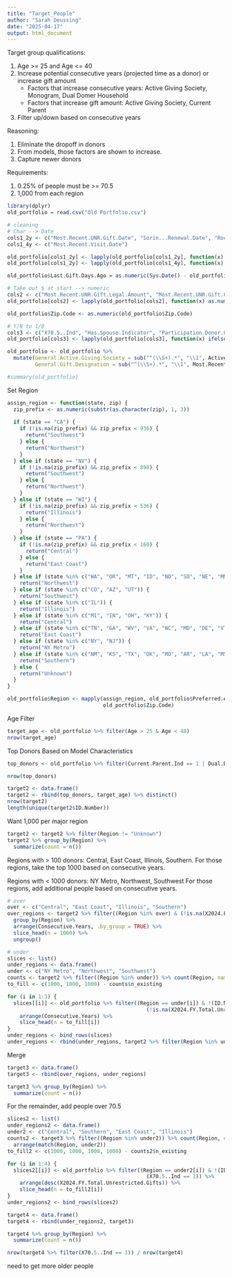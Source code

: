 ```yaml
---
title: "Target_People"
author: "Sarah Deussing"
date: "2025-04-17"
output: html_document
---
```


Target group qualifications:

  1. Age >= 25 and Age <= 40
  2. Increase potential consecutive years (projected time as a donor) or increase gift amount
      - Factors that increase consecutive years: Active Giving Society, Monogram, Dual Domer Household
      - Factors that increase gift amount: Active Giving Society, Current Parent
  3. Filter up/down based on consecutive years

Reasoning:

  1. Eliminate the dropoff in donors
  2. From models, those factors are shown to increase.
  3. Capture newer donors

Requirements:

  1. 0.25% of people must be >= 70.5 
  2. 1,000 from each region
  
  
```r
library(dplyr)
old_portfolio = read.csv("Old Portfolio.csv")

# cleaning
# Char --> Date
cols1_2y <- c("Most.Recent.UNR.Gift.Date", "Sorin...Renewal.Date", "Rockne...Renewal.Date", "Law...Renewal.Date", "Grad.Bus...Renewal.Date")
cols1_4y <- c("Most.Recent.Visit.Date")

old_portfolio[cols1_2y] <- lapply(old_portfolio[cols1_2y], function(x) as.Date(x, format = "%m/%d/%y"))
old_portfolio[cols1_2y] <- lapply(old_portfolio[cols1_4y], function(x) as.Date(x, format = "%m/%d/%Y"))

old_portfolio$Last.Gift.Days.Ago = as.numeric(Sys.Date() - old_portfolio$Most.Recent.UNR.Gift.Date)

# Take out $ at start --> numeric
cols2 <- c("Most.Recent.UNR.Gift.Legal.Amount", "Most.Recent.UNR.Gift.Credit.Amount", "Capacity.Rating...Rating.Low.Amount.Dim", "Lifetime.Production.Household.Extended.Amount", "Current.Campaign.Production.Household.Extended.Amount", "Sorin...Current.Year..", "Sorin...One.Year.Prior..", "Rockne...Current.Year..", "Rockne...One.Year.Prior..", "Law...Current.Year..", "Law...One.Year.Prior..", "Grad.Bus...Current.Year..", "Grad.Bus...One.Year.Prior..", "X2025.FY.Matching.Gifts", "X2024.FY.Matching.Gifts", "X2025.FY.Total.Unrestricted.Gifts", "X2024.FY.Total.Unrestricted.Gifts", "X2023.FY.Total.Unrestricted.Gifts", "X2022.FY.Total.Unrestricted.Gifts", "X2021.FY.Total.Unrestricted.Gifts")
old_portfolio[cols2] <- lapply(old_portfolio[cols2], function(x) as.numeric(gsub("[$,]", "", x)))

old_portfolio$Zip.Code <- as.numeric(old_portfolio$Zip.Code)

# Y/N to 1/0
cols3 <- c("X70.5..Ind", "Has.Spouse.Indicator", "Participation.Donor.Current.Fiscal.Year", "Current.Parent.Ind", "Monogram...Big.4", "Monogram...Non.Big.4", "Dual.Domer.Household")
old_portfolio[cols3] <- lapply(old_portfolio[cols3], function(x) ifelse(x == "Y", 1, ifelse(x == "N", 0, NA)))

old_portfolio <- old_portfolio %>%
  mutate(General.Active.Giving.Society = sub("^(\\S+).*", "\\1", Active.Giving.Society.Affiliation.List),
         General.Gift.Designation = sub("^(\\S+).*", "\\1", Most.Recent.UNR.Gift.Designation))

#summary(old_portfolio)
```

Set Region
```r
assign_region <- function(state, zip) {
  zip_prefix <- as.numeric(substr(as.character(zip), 1, 3))
  
  if (state == "CA") {
    if (!is.na(zip_prefix) && zip_prefix < 936) {
      return("Southwest")
    } else {
      return("Northwest")
    }
  } else if (state == "NV") {
    if (!is.na(zip_prefix) && zip_prefix < 898) {
      return("Southwest")
    } else {
      return("Northwest")
    }
  } else if (state == "WI") {
    if (!is.na(zip_prefix) && zip_prefix < 536) {
      return("Illinois")
    } else {
      return("Northwest")
    }
  } else if (state == "PA") {
    if (!is.na(zip_prefix) && zip_prefix < 160) {
      return("Central")
    } else {
      return("East Coast")
    }
  } else if (state %in% c("WA", "OR", "MT", "ID", "ND", "SD", "NE", "MN", "IA")) {
    return("Northwest")
  } else if (state %in% c("CO", "AZ", "UT")) {
    return("Southwest")
  } else if (state %in% c("IL")) {
    return("Illinois")
  } else if (state %in% c("MI", "IN", "OH", "KY")) {
    return("Central")
  } else if (state %in% c("TN", "GA", "WV", "VA", "NC", "MD", "DE", "VT", "NH", "MA", "CT", "RI", "ME")) {
    return("East Coast")
  } else if (state %in% c("NY", "NJ")) {
    return("NY Metro")
  } else if (state %in% c("NM", "KS", "TX", "OK", "MO", "AR", "LA", "MS", "AL", "FL")) {
    return("Southern")
  } else {
    return("Unknown")
  }
}

old_portfolio$Region <- mapply(assign_region, old_portfolio$Preferred.Address...State.Code,
                               old_portfolio$Zip.Code)
```


Age Filter
```r
target_age <- old_portfolio %>% filter(Age > 25 & Age < 40)
nrow(target_age)
```

Top Donors Based on Model Characteristics
```r
top_donors <- old_portfolio %>% filter(Current.Parent.Ind == 1 | Dual.Domer.Household == 1 | Monogram...Big.4 == 1 | Monogram...Non.Big.4 == 1 | Active.Giving.Society.Affiliation.List != "")

nrow(top_donors)
```


```r
target2 <- data.frame()
target2 <- rbind(top_donors, target_age) %>% distinct()
nrow(target2)
length(unique(target2$ID.Number))
```


Want 1,000 per major region
```r
target2 <- target2 %>% filter(Region != "Unknown")
target2 %>% group_by(Region) %>%
  summarize(count = n())
```

Regions with > 100 donors: Central, East Coast, Illinois, Southern.
For those regions, take the top 1000 based on consecutive years.

Regions with < 1000 donors: NY Metro, Northwest, Southwest
For those regions, add additional people based on consecutive years.

```r
# over
over <- c("Central", "East Coast", "Illinois", "Southern")
over_regions <- target2 %>% filter((Region %in% over) & (!is.na(X2024.FY.Total.Unrestricted.Gifts))) %>%
  group_by(Region) %>%
  arrange(Consecutive.Years, .by_group = TRUE) %>%
  slice_head(n = 1000) %>%
  ungroup()

# under
slices <- list()
under_regions <- data.frame()
under <- c("NY Metro", "Northwest", "Southwest")
counts <- target2 %>% filter((Region %in% under)) %>% count(Region, name = "n_existing")
to_fill <- c(1000, 1000, 1000) - counts$n_existing

for (i in 1:3) {
  slices[[i]] <- old_portfolio %>% filter((Region == under[i]) & !(ID.Number %in% target2$ID.Number) &
                                             (!is.na(X2024.FY.Total.Unrestricted.Gifts))) %>%
    arrange(Consecutive.Years) %>%
    slice_head(n = to_fill[i])
}
under_regions <- bind_rows(slices)
under_regions <- rbind(under_regions, target2 %>% filter(Region %in% under))
```

Merge
```r
target3 <- data.frame()
target3 <- rbind(over_regions, under_regions)

target3 %>% group_by(Region) %>%
  summarize(count = n())
```

For the remainder, add people over 70.5
```r
slices2 <- list()
under_regions2 <- data.frame()
under2 <- c("Central", "Southern", "East Coast", "Illinois")
counts2 <- target3 %>% filter((Region %in% under2)) %>% count(Region, name = "n_existing") %>%
  arrange(match(Region, under2))  
to_fill2 <- c(1000, 1000, 1000, 1000) - counts2$n_existing

for (i in 1:4) {
  slices2[[i]] <- old_portfolio %>% filter((Region == under2[i]) & !(ID.Number %in% target3$ID.Number) &
                                             (X70.5..Ind == 1)) %>%
    arrange(desc(X2024.FY.Total.Unrestricted.Gifts)) %>%
    slice_head(n = to_fill2[i])
}
under_regions2 <- bind_rows(slices2)

target4 <- data.frame()
target4 <- rbind(under_regions2, target3)
```


```r
target4 %>% group_by(Region) %>%
  summarize(count = n())

nrow(target4 %>% filter(X70.5..Ind == 1)) / nrow(target4)
```

need to get more older people
